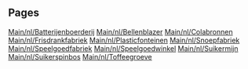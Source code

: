 
== Pages ==
[[Main/nl/Batterijenboerderij]]
[[Main/nl/Bellenblazer]]
[[Main/nl/Colabronnen]]
[[Main/nl/Frisdrankfabriek]]
[[Main/nl/Plasticfonteinen]]
[[Main/nl/Snoepfabriek]]
[[Main/nl/Speelgoedfabriek]]
[[Main/nl/Speelgoedwinkel]]
[[Main/nl/Suikermijn]]
[[Main/nl/Suikerspinbos]]
[[Main/nl/Toffeegroeve]]
